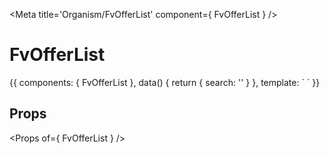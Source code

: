 
<Meta title='Organism/FvOfferList' component={ FvOfferList } />

# FvOfferList

<Canvas>
<Story name='Common' height='150px'>{{
  components: { FvOfferList },
  data() {
    return {
      search: ''
    }
  },
  template: `<FvOfferList
    :search="search"
  >
  </FvOfferList>`
}}</Story>
</Canvas>

## Props

<Props of={ FvOfferList } />
